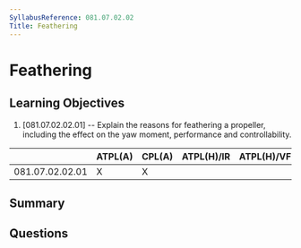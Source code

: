 ```yaml
---
SyllabusReference: 081.07.02.02
Title: Feathering
---
```


# Feathering

## Learning Objectives

1. [081.07.02.02.01] -- Explain the reasons for feathering a propeller,
   including the effect on the yaw moment, performance and controllability.

|                 | ATPL(A) | CPL(A) | ATPL(H)/IR | ATPL(H)/VFR | CPL(H) | IR  | CBIR(A) |
| --------------- | ------- | ------ | ---------- | ----------- | ------ | --- | ------- |
| 081.07.02.02.01 | X       | X      |            |             |        |     |         |

## Summary

## Questions
